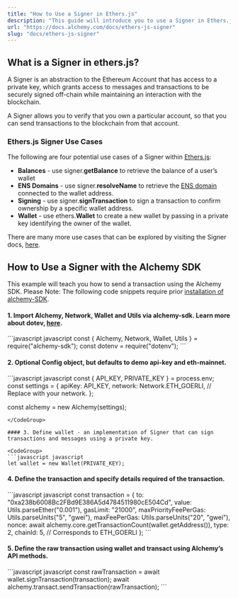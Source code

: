 ```yaml
---
title: "How to Use a Signer in Ethers.js"
description: "This guide will introduce you to use a Signer in Ethers.js and level up your Web3 stack!"
url: "https://docs.alchemy.com/docs/ethers-js-signer"
slug: "docs/ethers-js-signer"
---
```


## What is a Signer in ethers.js?

A Signer is an abstraction to the Ethereum Account that has access to a private key, which grants access to messages and transactions to be securely signed off-chain while maintaining an interaction with the blockchain.

A Signer allows you to verify that you own a particular account, so that you can send transactions to the blockchain from that account.

### Ethers.js Signer Use Cases

The following are four potential use cases of a Signer within [Ethers.js](/docs/what-is-ethers-js):

* **Balances** - use signer.**getBalance** to retrieve the balance of a user’s wallet
* **ENS Domains** - use signer.**resolveName** to retrieve the [ENS domain](https://docs.ens.domains/) connected to the wallet address.
* **Signing** - use signer.**signTransaction** to sign a transaction to confirm ownership by a specific wallet address.
* **Wallet** - use ethers.**Wallet** to create a new wallet by passing in a private key identifying the owner of the wallet.

There are many more use cases that can be explored by visiting the Signer docs, [here](https://docs.ethers.io/v5/single-page/#/v5/api/signer/).

## How to Use a Signer with the Alchemy SDK

This example will teach you how to send a transaction using the Alchemy SDK. Please Note: The following code snippets require prior [installation of alchemy-SDK](/reference/alchemy-sdk-quickstart).

#### 1. Import Alchemy, Network, Wallet and Utils via alchemy-sdk. Learn more about dotev, [here](https://www.npmjs.com/package/dotenv).

<CodeGroup>
  ```javascript javascript
  const { Alchemy, Network, Wallet, Utils } = require("alchemy-sdk");
  const dotenv = require("dotenv");
  ```
</CodeGroup>

#### 2. Optional Config object, but defaults to demo api-key and eth-mainnet.

<CodeGroup>
  ```javascript javascript
  const { API_KEY, PRIVATE_KEY } = process.env;
  const settings = {
      apiKey: API_KEY,
      network: Network.ETH_GOERLI, // Replace with your network.
  };

  const alchemy = new Alchemy(settings);
  ```
</CodeGroup>

#### 3. Define wallet - an implementation of Signer that can sign transactions and messages using a private key.

<CodeGroup>
  ```javascript javascript
  let wallet = new Wallet(PRIVATE_KEY);
  ```
</CodeGroup>

#### 4. Define the transaction and specify details required of the transaction.

<CodeGroup>
  ```javascript javascript
  const transaction = {
      to: "0xa238b6008Bc2FBd9E386A5d4784511980cE504Cd",
      value: Utils.parseEther("0.001"),
      gasLimit: "21000",
      maxPriorityFeePerGas: Utils.parseUnits("5", "gwei"),
      maxFeePerGas: Utils.parseUnits("20", "gwei"),
      nonce: await alchemy.core.getTransactionCount(wallet.getAddress()),
      type: 2,
      chainId: 5, // Corresponds to ETH_GOERLI
  };
  ```
</CodeGroup>

#### 5. Define the raw transaction using wallet and transact using Alchemy’s API methods.

<CodeGroup>
  ```javascript javascript
  const rawTransaction = await wallet.signTransaction(transaction);
  await alchemy.transact.sendTransaction(rawTransaction);
  ```
</CodeGroup>
